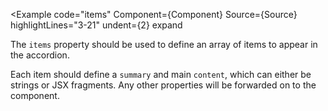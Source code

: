 
<Example
  code="items"
  Component={Component}
  Source={Source}
  highlightLines="3-21"
  undent={2}
  expand
>
  The `items` property should be used to define an array of items to appear in
  the accordion.

  Each item should define a `summary` and main `content`, which can either be
  strings or JSX fragments.  Any other properties will be forwarded on to the
  <DetailsLink/> component.
</Example>
